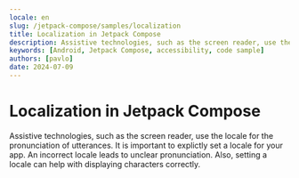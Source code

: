 ```yaml
---
locale: en
slug: /jetpack-compose/samples/localization
title: Localization in Jetpack Compose
description: Assistive technologies, such as the screen reader, use the locale for the pronunciation of utterances.
keywords: [Android, Jetpack Compose, accessibility, code sample]
authors: [pavlo]
date: 2024-07-09
---
```


# Localization in Jetpack Compose

Assistive technologies, such as the screen reader, use the locale for the pronunciation of utterances. It is important to explictly set a locale for your app. An incorrect locale leads to unclear pronunciation. Also, setting a locale can help with displaying characters correctly.

<CodeSample id="text-localization" platform="jetpack-compose" locale="en"/>
